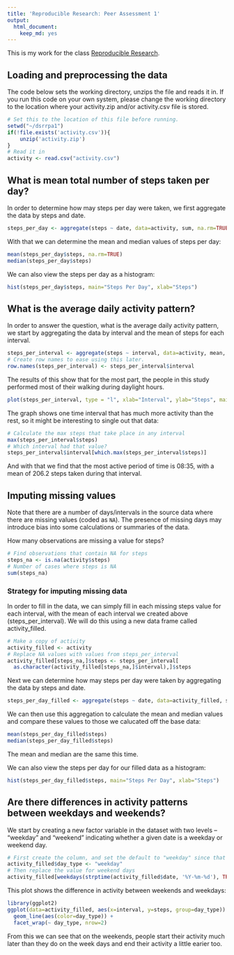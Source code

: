 ```yaml
---
title: 'Reproducible Research: Peer Assessment 1'
output:
  html_document:
    keep_md: yes
---
```

This is my work for the class [Reproducible Research](https://www.coursera.org/course/repdata).

## Loading and preprocessing the data

The code below sets the working directory, unzips the file and reads it in.  If you run this code on your own system, please change the working directory to the location where your activity.zip and/or activity.csv file is stored.

```r
# Set this to the location of this file before running.
setwd("~/dsrrpa1")
if(!file.exists('activity.csv')){
    unzip('activity.zip')
}
# Read it in
activity <- read.csv("activity.csv")
```

## What is mean total number of steps taken per day?

In order to determine how may steps per day were taken, we first aggregate the data by steps and date.

```r
steps_per_day <- aggregate(steps ~ date, data=activity, sum, na.rm=TRUE, na.action=NULL)
```

With that we can determine the mean and median values of steps per day:

```r
mean(steps_per_day$steps, na.rm=TRUE)
median(steps_per_day$steps)
```

We can also view the steps per day as a histogram:

```r
hist(steps_per_day$steps, main="Steps Per Day", xlab="Steps")
```

## What is the average daily activity pattern?

In order to answer the question, what is the average daily activity pattern, we start by aggregating the data by interval and the mean of steps for each interval.

```r
steps_per_interval <- aggregate(steps ~ interval, data=activity, mean, na.rm=TRUE, na.action=NULL)
# Create row names to ease using this later.
row.names(steps_per_interval) <- steps_per_interval$interval
```

The results of this show that for the most part, the people in this study performed most of their walking during daylight hours.

```r
plot(steps_per_interval, type = "l", xlab="Interval", ylab="Steps", main="Average Steps Per Interval")
```

The graph shows one time interval that has much more activity than the rest, so it might be interesting to single out that data:

```r
# Calculate the max steps that take place in any interval
max(steps_per_interval$steps)
# Which interval had that value?
steps_per_interval$interval[which.max(steps_per_interval$steps)]
```

And with that we find that the most active period of time is 08:35, with a mean of 206.2 steps taken during that interval.

## Imputing missing values

Note that there are a number of days/intervals in the source data where there are missing
values (coded as `NA`). The presence of missing days may introduce
bias into some calculations or summaries of the data.

How many observations are missing a value for steps?

```r
# Find observations that contain NA for steps
steps_na <- is.na(activity$steps)
# Number of cases where steps is NA
sum(steps_na)
```

### Strategy for imputing missing data

In order to fill in the data, we can simply fill in each missing steps value for each interval, with the mean of each interval we created above (steps_per_interval).  We will do this using a new data frame called activity_filled.

```r
# Make a copy of activity
activity_filled <- activity
# Replace NA values with values from steps_per_interval
activity_filled[steps_na,]$steps <- steps_per_interval[
  as.character(activity_filled[steps_na,]$interval),]$steps 
```

Next we can determine how may steps per day were taken by aggregating the data by steps and date.

```r
steps_per_day_filled <- aggregate(steps ~ date, data=activity_filled, sum, na.rm=TRUE, na.action=NULL) 
```

We can then use this aggregation to calculate the mean and median values and compare these values to those we calucated off the base data:

```r
mean(steps_per_day_filled$steps) 
median(steps_per_day_filled$steps) 
```
The mean and median are the same this time.

We can also view the steps per day for our filled data as a histogram:

```r
hist(steps_per_day_filled$steps, main="Steps Per Day", xlab="Steps")
```

## Are there differences in activity patterns between weekdays and weekends?

We start by creating a new factor variable in the dataset with two levels -- "weekday" and "weekend" indicating whether a given date is a weekday or weekend day.

```r
# First create the column, and set the default to "weekday" since that will be the majority
activity_filled$day_type <- "weekday"
# Then replace the value for weekend days
activity_filled[weekdays(strptime(activity_filled$date, '%Y-%m-%d'), TRUE) %in% c("Sat", "Sun"), ]$day_type <- "weekend"
```

This plot shows the difference in activity between weekends and weekdays:

```r
library(ggplot2)
ggplot(data=activity_filled, aes(x=interval, y=steps, group=day_type)) +
  geom_line(aes(color=day_type)) + 
  facet_wrap(~ day_type, nrow=2)
```

From this we can see that on the weekends, people start their activity much later than they do on the week days and end their activity a little earier too.

